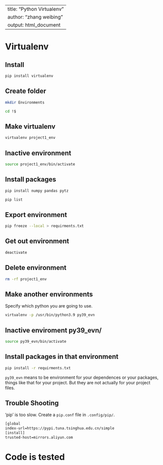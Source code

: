 
---
title: "Python Virtualenv"
author: "zhang weibing"
output: html_document
---


# Virtualenv

## Install

```bash
pip install virtualenv
```

## Create folder

```bash
mkdir Environments

cd !$

```

## Make virtualenv

```bash
virtualenv project1_env
```

## Inactive environment

```bash
source project1_env/bin/activate
```

## Install packages

```bash
pip install numpy pandas pytz

pip list
```

## Export environment

```bash
pip freeze --local > requirments.txt
```

## Get out environment

```bash
deactivate
```

## Delete environment

```bash
rm -rf project1_env
```

## Make another environments

Specify which python you are going to use.

```bash
virtualenv -p /usr/bin/python3.9 py39_evn
```

## Inactive enviroment  py39_evn/

```bash
source py39_evn/bin/activate
```

## Install packages in that environment

```bash
pip install -r requirments.txt
```

`py39_evn` means to be environment for your dependences or
your packages, things like that for your project. But they are not actually for your project files.

## Trouble Shooting

'pip' is too slow. Create a `pip.conf` file in `.config/pip/`.

```bash
[global
index-url=https://pypi.tuna.tsinghua.edu.cn/simple
[install]
trusted-host=mirrors.aliyun.com
```


# Code is tested
